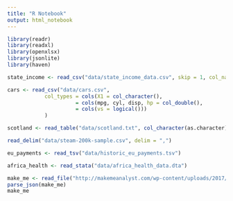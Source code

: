 ```yaml
---
title: "R Notebook"
output: html_notebook
---
```


```r
library(readr)
library(readxl)
library(openxlsx)
library(jsonlite)
library(haven)
```

```r
state_income <- read_csv("data/state_income_data.csv", skip = 1, col_names = c("1st Initial", "State", "2002", "2003", "2004", "2005", "2006", "2007", "2008", "2009", "2010", "2011", "2012", "2013", "2014", "2015"))
```




```r
cars <- read_csv("data/cars.csv", 
            col_types = cols(X1 = col_character(), 
                      = cols(mpg, cyl, disp, hp = col_double(),
                      = cols(vs = logical()))
            )
```

```r
scotland <- read_table("data/scotland.txt", col_character(as.character))
```

```r
read_delim("data/steam-200k-sample.csv", delim = ",")
```

```r
eu_payments <- read_tsv("data/historic_eu_payments.tsv")
```

```r
africa_health <- read_stata("data/africa_health_data.dta")
```


```r
make_me <- read_file("http://makemeanalyst.com/wp-content/uploads/2017/06/sample_json.txt")
parse_json(make_me)
make_me
```












